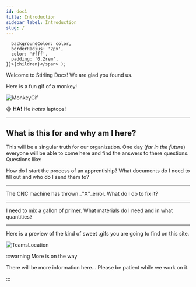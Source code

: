 ---
id: doc1
title: Introduction
sidebar_label: Introduction
slug: /
---

<!-- This is an MDX script that you add a highlight colour to text. Just add the "<Highlight>sample text</Highlight>" and set the Hex Value for your "color" inline, and voila! -->

      backgroundColor: color,
      borderRadius: '2px',
      color: '#fff',
      padding: '0.2rem',
    }}>{children}</span> );

Welcome to <Highlight color="#6B4B85">Stirling Docs!</Highlight> We are glad you found us.

Here is a fun gif of a monkey!

![MonkeyGif](https://media.giphy.com/media/ySpxjJmsq9gsw/source.gif)

:satisfied: **HA!** He *hates* laptops!

___

## What is this for and why am I here?

This will be a singular truth for our organization. One day (_far in the future_) everyone will be able to come here and find the answers to there questions. Questions like:


<div class="item shadow--tl">
  <Message
    sx={{
      bg: 'DarkOrchid',
    }}
      >
    How do I start the process of an apprentiship? What documents do I need to fill out and who do I send them to?
  </Message>
</div>

___

<div class="item shadow--tl">
  <Message
  sx={{
      bg: 'DarkOrchid',
    }}
      >
    The CNC machine has thrown _"X"_error. What do I do to fix it?
  </Message>
</div>

___

<div class="item shadow--tl">
  <Message
  sx={{
      bg: 'DarkOrchid',
    }}
      >
    I need to mix a gallon of primer. What materials do I need and in what quantities?
  </Message>
</div>

___

Here is a preview of the kind of sweet .gifs you are going to find on this site.

![TeamsLocation](https://static.wixstatic.com/media/e64ace_beaecb4bbb7c49a3a2b0f87faee968b5~mv2.gif)

:::warning More is on the way

There will be more information here... Please be patient while we work on it.

:::